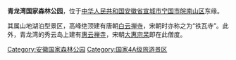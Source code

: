 {{中国自然保护单位
|级别 = 国家森林公园
|名称 = 青龙湾国家森林公园
|子项 = 
|图像 = 20191208高空俯瞰宣城宁国青龙湾落羽杉林.jpg
|图像大小 = 
|说明 = 
|省名 = 
|市/县名 = 
|所在 = [[安徽省|安徽省]][[宣城市|宣城市]][[宁国市|宁国市]]
|分类 = 
|面积 = 2730 hm<sup>2</sup>
|建立时间 = 
|坐标={{coord|30.51|118.87|format=dms|display=it}}
}}
'''青龙湾国家森林公园'''，位于[[中华人民共和国|中华人民共和国]][[安徽省|安徽省]][[宣城市|宣城市]][[宁国市|宁国市]][[皖南山区|皖南山区]]东缘。

其属山地湖泊型景区，高峰绝顶建有唐朝[[白云禅寺|白云禅寺]]，宋朝时亦称之为“铁瓦寺”。此外，青龙湾的秀云岛上建有[[惠云禅寺|惠云禅寺]]，宋朝[[大惠宗杲|大惠宗杲]]即在此僧度。

{{安徽小作品}}
{{中华人民共和国国家森林公园|3}}
[[Category:安徽国家森林公园|Category:安徽国家森林公园]]
[[Category:国家4A级旅游景区|Category:国家4A级旅游景区]]